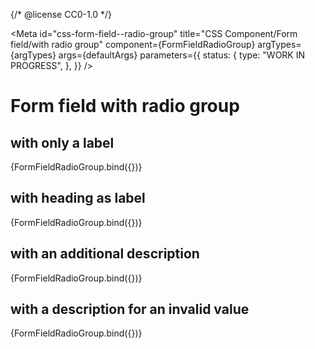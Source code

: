 {/* @license CC0-1.0 */}


<Meta
  id="css-form-field--radio-group"
  title="CSS Component/Form field/with radio group"
  component={FormFieldRadioGroup}
  argTypes={argTypes}
  args={defaultArgs}
  parameters={{
    status: {
      type: "WORK IN PROGRESS",
    },
  }}
/>

# Form field with radio group

## with only a label

<Canvas>
  <Story
    name="label"
    args={{
      ...exampleArgs,
      name: "890a84a6-5088-47df-8f8e-4566d3bd42ad",
      groupLabel: "Choose your option",
      groupId: "115a159b-7527-452d-bcfc-f4770b30d00e",
      options: [
        {
          id: "2185ffaa-0086-43f7-82ef-162d048df198",
          value: "1",
          label: "Option 1",
        },
        {
          id: "c664343d-22d9-417d-a3ca-356e2d0774d5",
          value: "2",
          label: "Option 2",
        },
        {
          id: "36242fff-3a06-48eb-8451-f32ffcd00f7a",
          value: "3",
          label: "Option 3",
        },
      ],
    }}
  >
    {FormFieldRadioGroup.bind({})}
  </Story>
</Canvas>

## with heading as label

<Canvas>
  <Story
    name="Heading as label"
    args={{
      ...exampleArgs,
      name: "2ce3b9f7-5ade-4048-8719-e4b57fc0fd4f",
      groupLabel: "Choose your option",
      groupId: "4adcc33d-1ac3-4e2e-9630-04c09213dbb9",
      headingLevel: 1,
      options: [
        {
          id: "3bce233e-57aa-49b3-bba7-87fa36f3774c",
          value: "1",
          label: "Option 1",
        },
        {
          id: "de55cc3e-ca5b-4487-8295-ee3ca804ed5e",
          value: "2",
          label: "Option 2",
        },
        {
          id: "d3bcfabb-ed87-4185-87b9-65dc63ac5430",
          value: "3",
          label: "Option 3",
        },
      ],
    }}
  >
    {FormFieldRadioGroup.bind({})}
  </Story>
</Canvas>

## with an additional description

<Canvas>
  <Story
    name="description"
    args={{
      ...exampleArgs,
      name: "398a943f-a170-4be4-af6b-c74ed3452bce",
      groupId: "2c0d76a7-0232-45ba-bbf3-6897288253dd",
      groupLabel: "Label",
      groupDescription: "Description",
      options: [
        {
          id: "555a9615-6ad3-453f-a504-14bf71fc3cf9",
          label: "Option 1",
          value: "1",
          description: "The first option is the most popular, but not the best option.",
        },
        {
          id: "37aa1094-9b94-4d56-99af-615adc6bd861",
          checked: true,
          label: "Option 2",
          value: "2",
          description: "The best option!",
        },
        {
          id: "8f4b330a-a554-4545-a616-17578766a534",
          label: "Option 3",
          value: "3",
          description: "The last option.",
        },
      ],
    }}
  >
    {FormFieldRadioGroup.bind({})}
  </Story>
</Canvas>

## with a description for an invalid value

<Canvas>
  <Story
    name="invalid"
    args={{
      ...exampleArgs,
      name: "ddf3c086-5337-4032-8b23-367d9423c7bb",
      groupLabel: "Choose your option",
      groupInvalidDescription: "Bad option!",
      groupId: "9257c2a4-4445-47f5-9847-4c5eb9f3ab9e",
      invalid: true,
      options: [
        {
          id: "2140c911-983d-47bc-ade4-199cf2d09ea8",
          value: "1",
          label: "Option 1",
        },
        {
          id: "d713af44-62e4-41be-8d05-8d7917e9bc66",
          value: "2",
          label: "Option 2",
        },
        {
          id: "17988dcf-d790-4204-a0a4-87f0211d2ac2",
          value: "3",
          label: "Option 3",
        },
      ],
    }}
  >
    {FormFieldRadioGroup.bind({})}
  </Story>
</Canvas>
